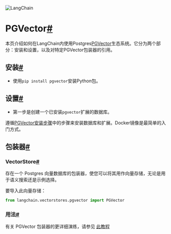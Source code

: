 

<Head>
  <script>
    {
      `(function() {
         var _hmt = _hmt || [];
(function() {
  var hm = document.createElement("script");
  hm.src = "https://hm.baidu.com/hm.js?e60fb290e204e04c5cb6f79b0ac1e697";
  var s = document.getElementsByTagName("script")[0]; 
  s.parentNode.insertBefore(hm, s);
})();
       })();`
    }
  </script>
</Head>

![LangChain](https://pica.zhimg.com/50/v2-56e8bbb52aa271012541c1fe1ceb11a2_r.gif)





PGVector[#](#pgvector "跳转至此标题的链接")
==================================

本页介绍如何在LangChain内使用Postgres[PGVector](https://github.com/pgvector/pgvector)生态系统。它分为两个部分：安装和设置，以及对特定PGVector包装器的引用。

安装[#](#installation "跳转至此标题的链接")
--------------------------------

* 使用`pip install pgvector`安装Python包。

设置[#](#setup "跳转至此标题的链接")
-------------------------

- 第一步是创建一个已安装`pgvector`扩展的数据库。

遵循[PGVector安装步骤](https://github.com/pgvector/pgvector#installation)中的步骤来安装数据库和扩展。Docker镜像是最简单的入门方式。

包装器[#](#wrappers "此标题的永久链接")
----------------------------

### VectorStore[#](#vectorstore "此标题的永久链接")

存在一个 Postgres 向量数据库的包装器，使您可以将其用作向量存储，无论是用于语义搜索还是示例选择。

要导入此向量存储：

```  python
from langchain.vectorstores.pgvector import PGVector

```

### 用法[#](#usage "此标题的永久链接")

有关 PGVector 包装器的更详细演练，请参见 [此教程](../modules/indexes/vectorstores/examples/pgvector)

